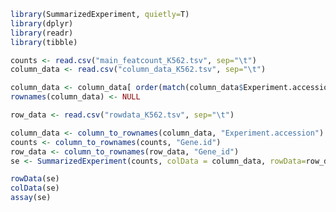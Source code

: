 ```r
library(SummarizedExperiment, quietly=T)
library(dplyr)
library(readr)
library(tibble)

```

```r
counts <- read.csv("main_featcount_K562.tsv", sep="\t")
column_data <- read.csv("column_data_K562.tsv", sep="\t")

column_data <- column_data[ order(match(column_data$Experiment.accession, colnames(counts))), ]
rownames(column_data) <- NULL

row_data <- read.csv("rowdata_K562.tsv", sep="\t")
```

```r
column_data <- column_to_rownames(column_data, "Experiment.accession")
counts <- column_to_rownames(counts, "Gene.id")
row_data <- column_to_rownames(row_data, "Gene_id")
se <- SummarizedExperiment(counts, colData = column_data, rowData=row_data)
```

```r
rowData(se)
colData(se)
assay(se)
```
